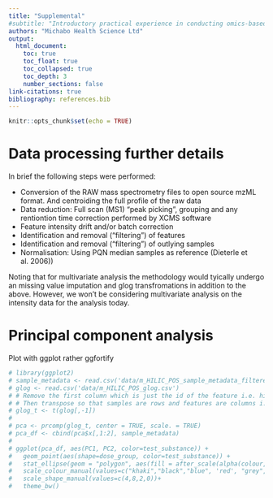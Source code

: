 ```yaml
---
title: "Supplemental"
#subtitle: "Introductory practical experience in conducting omics-based grouping"
authors: "Michabo Health Science Ltd"
output: 
  html_document:
    toc: true
    toc_float: true
    toc_collapsed: true
    toc_depth: 3
    number_sections: false
link-citations: true
bibliography: references.bib
---
```


```r
knitr::opts_chunk$set(echo = TRUE)
```


# Data processing further details

In brief the following steps were performed:

* Conversion of the RAW mass spectrometry files to open source mzML format. And centroiding the full profile of the raw data
* Data reduction: Full scan (MS1) "peak picking", grouping and any rentiontion time correction performed by XCMS software
* Feature intensity drift and/or batch correction
* Identification and removal ("filtering") of features 
* Identification and removal ("filtering") of outlying samples
* Normalisation: Using PQN median samples as reference (Dieterle et al. 2006))

Noting that for multivariate analysis the methodology would tyically undergo an missing value imputation and glog transfromations in addition to the above. However, we won't be considering multivariate analysis on the intensity data for the analysis today.

# Principal component analysis

Plot with ggplot rather ggfortify

```r
# library(ggplot2)
# sample_metadata <- read.csv('data/m_HILIC_POS_sample_metadata_filtered.csv')
# glog <- read.csv('data/m_HILIC_POS_glog.csv')
# # Remove the first column which is just the id of the feature i.e. hilic_pos_glog[,-1]
# # Then transpose so that samples are rows and features are columns i.e. t(hilic_pos_glog[,-1)
# glog_t <- t(glog[,-1])
# 
# pca <- prcomp(glog_t, center = TRUE, scale. = TRUE)
# pca_df <- cbind(pca$x[,1:2], sample_metadata)
# 
# ggplot(pca_df, aes(PC1, PC2, color=test_substance)) + 
#   geom_point(aes(shape=dose_group, color=test_substance)) +
#   stat_ellipse(geom = "polygon", aes(fill = after_scale(alpha(colour, 0.3))))+
#   scale_colour_manual(values=c("khaki","black","blue", 'red', "grey",'orange', 'magenta', 'yellow', 'green', 'brown', 'purple'))+
#   scale_shape_manual(values=c(4,8,2,0))+
#   theme_bw()

```



